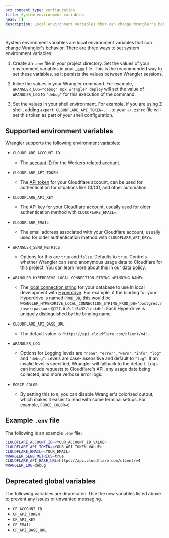 ```yaml
---
pcx_content_type: configuration
title: System environment variables
head: []
description: Local environment variables that can change Wrangler's behavior.

---
```



System environment variables are local environment variables that can change Wrangler's behavior. There are three ways to set system environment variables:

1. Create an `.env` file in your project directory. Set the values of your environment variables in your [`.env`](/workers/wrangler/system-environment-variables/#example-env-file) file. This is the recommended way to set these variables, as it persists the values between Wrangler sessions.

2. Inline the values in your Wrangler command. For example, `WRANGLER_LOG="debug" npx wrangler deploy` will set the value of `WRANGLER_LOG` to `"debug"` for this execution of the command.

3. Set the values in your shell environment. For example, if you are using Z shell, adding `export CLOUDFLARE_API_TOKEN=...` to your `~/.zshrc` file will set this token as part of your shell configuration.

## Supported environment variables

Wrangler supports the following environment variables:



* `CLOUDFLARE_ACCOUNT_ID` <Type text="string" /> <MetaInfo text="optional" />

  * The [account ID](/fundamentals/setup/find-account-and-zone-ids/) for the Workers related account.

* `CLOUDFLARE_API_TOKEN` <Type text="string" /> <MetaInfo text="optional" />

  * The [API token](/fundamentals/api/get-started/create-token/) for your Cloudflare account, can be used for authentication for situations like CI/CD, and other automation.

* `CLOUDFLARE_API_KEY` <Type text="string" /> <MetaInfo text="optional" />

  * The API key for your Cloudflare account, usually used for older authentication method with `CLOUDFLARE_EMAIL=`.

* `CLOUDFLARE_EMAIL` <Type text="string" /> <MetaInfo text="optional" />

  * The email address associated with your Cloudflare account, usually used for older authentication method with `CLOUDFLARE_API_KEY=`.

* `WRANGLER_SEND_METRICS` <Type text="string" /> <MetaInfo text="optional" />

  * Options for this are `true` and `false`. Defaults to `true`. Controls whether Wrangler can send anonymous usage data to Cloudflare for this project. You can learn more about this in our [data policy](https://github.com/cloudflare/workers-sdk/tree/main/packages/wrangler/telemetry.md).

* `WRANGLER_HYPERDRIVE_LOCAL_CONNECTION_STRING_<BINDING_NAME>`<Type text="string" /> <MetaInfo text="optional" />

  * The [local connection string](/hyperdrive/configuration/local-development/) for your database to use in local development with [Hyperdrive](/hyperdrive/). For example, if the binding for your Hyperdrive is named `PROD_DB`, this would be `WRANGLER_HYPERDRIVE_LOCAL_CONNECTION_STRING_PROD_DB="postgres://user:password@127.0.0.1:5432/testdb"`. Each Hyperdrive is uniquely distinguished by the binding name.

* `CLOUDFLARE_API_BASE_URL` <Type text="string" /> <MetaInfo text="optional" />

  * The default value is `"https://api.cloudflare.com/client/v4"`.

* `WRANGLER_LOG` <Type text="string" /> <MetaInfo text="optional" />

  * Options for Logging levels are `"none"`, `"error"`, `"warn"`, `"info"`, `"log"` and `"debug"`. Levels are case-insensitive and default to `"log"`. If an invalid level is specified, Wrangler will fallback to the default. Logs can include requests to Cloudflare's API, any usage data being collected, and more verbose error logs.

* `FORCE_COLOR` <Type text="string" /> <MetaInfo text="optional" />

  * By setting this to `0`, you can disable Wrangler's colorised output, which makes it easier to read with some terminal setups. For example, `FORCE_COLOR=0`.





## Example `.env` file

The following is an example `.env` file:

```bash
CLOUDFLARE_ACCOUNT_ID=<YOUR_ACCOUNT_ID_VALUE>
CLOUDFLARE_API_TOKEN=<YOUR_API_TOKEN_VALUE>
CLOUDFLARE_EMAIL=<YOUR_EMAIL>
WRANGLER_SEND_METRICS=true
CLOUDFLARE_API_BASE_URL=https://api.cloudflare.com/client/v4
WRANGLER_LOG=debug
```

## Deprecated global variables

The following variables are deprecated. Use the new variables listed above to prevent any issues or unwanted messaging.

* `CF_ACCOUNT_ID`
* `CF_API_TOKEN`
* `CF_API_KEY`
* `CF_EMAIL`
* `CF_API_BASE_URL`
